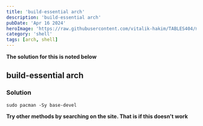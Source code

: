 ```yaml
---
title: 'build-essential arch'
description: 'build-essential arch'
pubDate: 'Apr 16 2024'
heroImage: 'https://raw.githubusercontent.com/vitalik-hakim/TABLES404/main/error_b/SHELL.jpg'
category: 'shell'
tags: [arch, shell]
---
```


**The solution for this is noted below**

## build-essential arch

### Solution

```shell
sudo pacman -Sy base-devel
```

**Try other methods by searching on the site. That is if this doesn't work**
